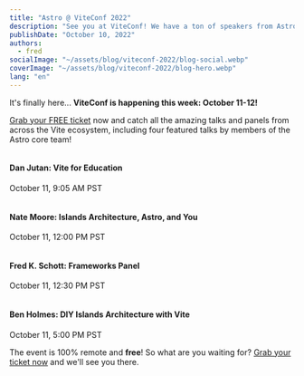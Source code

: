 ```yaml
---
title: "Astro @ ViteConf 2022"
description: "See you at ViteConf! We have a ton of speakers from Astro giving talks and appearing on panels, alongside an amazing lineup."
publishDate: "October 10, 2022"
authors:
  - fred
socialImage: "~/assets/blog/viteconf-2022/blog-social.webp"
coverImage: "~/assets/blog/viteconf-2022/blog-hero.webp"
lang: "en"
---
```



It's finally here... **ViteConf is happening this week: October 11-12!**

[Grab your FREE ticket](https://viteconf.org/) now and catch all the amazing talks and panels from across the Vite ecosystem, including four featured talks by members of the Astro core team!

<div class="mb-4 rounded border border-astro-gray-300 p-4 shadow sm:flex">
	<div class="mr-4 flex-shrink-0 sm:mb-0">
		<img
			src="https://viteconf.org/_nuxt/jutanium.4877f11b.webp"
			alt=""
			img
			class="m-0 h-16 w-16 rounded-full"
		/>
	</div>
	<div>
		<h4 class="m-0 text-lg font-bold">Dan Jutan: Vite for Education</h4>
		<p class="m-0">October 11, 9:05 AM PST</p>
	</div>
</div>

<div class="mb-4 rounded border border-astro-gray-300 p-4 shadow sm:flex">
	<div class="mr-4 flex-shrink-0 sm:mb-0">
		<img
			src="https://viteconf.org/_nuxt/natemoo-re.9f1689d4.webp"
			alt=""
			img
			class="m-0 h-16 w-16 rounded-full"
		/>
	</div>
	<div>
		<h4 class="m-0 text-lg font-bold">Nate Moore: Islands Architecture, Astro, and You</h4>
		<p class="m-0">October 11, 12:00 PM PST</p>
	</div>
</div>

<div class="mb-4 rounded border border-astro-gray-300 p-4 shadow sm:flex">
	<div class="mr-4 flex-shrink-0 sm:mb-0">
		<img
			src="https://viteconf.org/_nuxt/fredkschott.a3e5a53e.webp"
			alt=""
			img
			class="m-0 h-16 w-16 rounded-full"
		/>
	</div>
	<div>
		<h4 class="m-0 text-lg font-bold">Fred K. Schott: Frameworks Panel</h4>
		<p class="m-0">October 11, 12:30 PM PST</p>
	</div>
</div>

<div class="mb-4 rounded border border-astro-gray-300 p-4 shadow sm:flex">
	<div class="mr-4 flex-shrink-0 sm:mb-0">
		<img
			src="https://viteconf.org/_nuxt/bholmesdev.303e44f9.webp"
			alt=""
			img
			class="m-0 h-16 w-16 rounded-full"
		/>
	</div>
	<div>
		<h4 class="m-0 text-lg font-bold">Ben Holmes: DIY Islands Architecture with Vite</h4>
		<p class="m-0">October 11, 5:00 PM PST</p>
	</div>
</div>

The event is 100% remote and **free**! So what are you waiting for? [Grab your ticket now](https://viteconf.org/) and we'll see you there.
